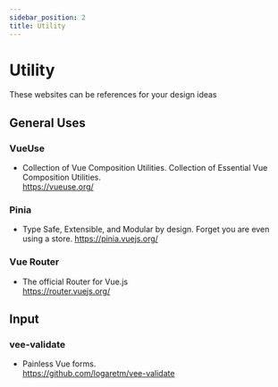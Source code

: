 ```yaml
---
sidebar_position: 2
title: Utility
---
```


# Utility

These websites can be references for your design ideas 

## General Uses
### VueUse
- Collection of Vue Composition Utilities. Collection of Essential Vue Composition Utilities.  
https://vueuse.org/  

### Pinia
- Type Safe, Extensible, and Modular by design. Forget you are even using a store.
https://pinia.vuejs.org/   

### Vue Router
- The official Router for Vue.js  
https://router.vuejs.org/ 


## Input
### vee-validate  
- Painless Vue forms.    
https://github.com/logaretm/vee-validate  